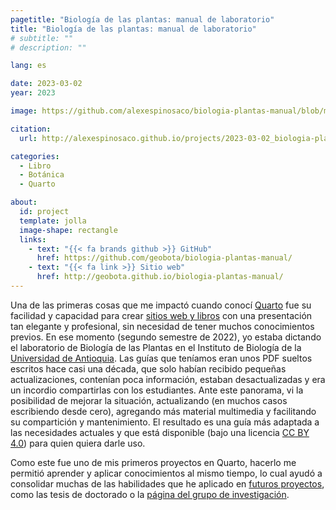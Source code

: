 ```yaml
---
pagetitle: "Biología de las plantas: manual de laboratorio"
title: "Biología de las plantas: manual de laboratorio"
# subtitle: ""
# description: ""

lang: es

date: 2023-03-02
year: 2023

image: https://github.com/alexespinosaco/biologia-plantas-manual/blob/main/images/cover.png?raw=true

citation: 
  url: http://alexespinosaco.github.io/projects/2023-03-02_biologia-plantas-manual

categories: 
  - Libro
  - Botánica
  - Quarto

about:
  id: project
  template: jolla
  image-shape: rectangle
  links:
    - text: "{{< fa brands github >}} GitHub"
      href: https://github.com/geobota/biologia-plantas-manual/
    - text: "{{< fa link >}} Sitio web"
      href: http://geobota.github.io/biologia-plantas-manual/
---
```


:::{ #project}
:::

Una de las primeras cosas que me impactó cuando conocí [Quarto](https://quarto.org/) fue su facilidad y capacidad para crear [sitios web y libros](https://quarto.org/docs/gallery/) con una presentación tan elegante y profesional, sin necesidad de tener muchos conocimientos previos. En ese momento (segundo semestre de 2022), yo estaba dictando el laboratorio de Biología de las Plantas en el Instituto de Biología de la [Universidad de Antioquia](https://udea.edu.co/). Las guías que teníamos eran unos PDF sueltos escritos hace casi una década, que solo habían recibido pequeñas actualizaciones, contenían poca información, estaban desactualizadas y era un incordio compartirlas con los estudiantes. Ante este panorama, vi la posibilidad de mejorar la situación, actualizando (en muchos casos escribiendo desde cero), agregando más material multimedia y facilitando su compartición y mantenimiento. El resultado es una guía más adaptada a las necesidades actuales y que está disponible (bajo una licencia [CC BY 4.0](https://creativecommons.org/licenses/by/4.0/)) para quien quiera darle uso.

Como este fue uno de mis primeros proyectos en Quarto, hacerlo me permitió aprender y aplicar conocimientos al mismo tiempo, lo cual ayudó a consolidar muchas de las habilidades que he aplicado en [futuros proyectos](/projects/index.qmd), como las tesis de doctorado o la [página del grupo de investigación](http://geobota.github.io).